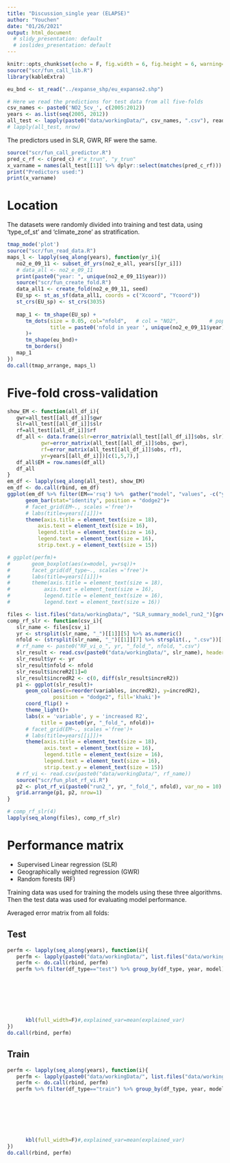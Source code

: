 ```yaml
---
title: "Discussion_single year (ELAPSE)"
author: "Youchen"
date: "01/26/2021"
output: html_document
  # slidy_presentation: default
  # ioslides_presentation: default
---
```


```r
knitr::opts_chunk$set(echo = F, fig.width = 6, fig.height = 6, warning=F)
source("scr/fun_call_lib.R")
library(kableExtra)
```
```r
eu_bnd <- st_read("../expanse_shp/eu_expanse2.shp")

```

```r
# Here we read the predictions for test data from all five-folds
csv_names <- paste0('NO2_5cv_', c(2005:2012))
years <- as.list(seq(2005, 2012))
all_test <- lapply(paste0("data/workingData/", csv_names, ".csv"), read.csv)
# lapply(all_test, nrow)
```

The predictors used in SLR, GWR, RF were the same.

```r
source("scr/fun_call_predictor.R")
pred_c_rf <- c(pred_c) #"x_trun", "y_trun"
x_varname = names(all_test[[1]] %>% dplyr::select(matches(pred_c_rf)))
print("Predictors used:")
print(x_varname)


```



# Location

The datasets were randomly divided into training and test data, using 'type_of_st' and 'climate_zone' as stratification.


```r
tmap_mode('plot')
source("scr/fun_read_data.R")
maps_l <- lapply(seq_along(years), function(yr_i){
   no2_e_09_11 <- subset_df_yrs(no2_e_all, years[[yr_i]])
   # data_all <- no2_e_09_11
   print(paste0("year: ", unique(no2_e_09_11$year)))
   source("scr/fun_create_fold.R")
   data_all1 <- create_fold(no2_e_09_11, seed)
   EU_sp <- st_as_sf(data_all1, coords = c("Xcoord", "Ycoord"))
   st_crs(EU_sp) <- st_crs(3035)
   
   map_1 <- tm_shape(EU_sp) +
      tm_dots(size = 0.05, col="nfold",   # col = "NO2",          # popup.vars for showing values
              title = paste0('nfold in year ', unique(no2_e_09_11$year)), palette=viridis(5), style = "cat"  #,  palette=viridis(5), style=="fixed"
      )+
      tm_shape(eu_bnd)+
      tm_borders()
   map_1
})
do.call(tmap_arrange, maps_l)
```

# Five-fold cross-validation


```r


show_EM <- function(all_df_i){
   gwr=all_test[[all_df_i]]$gwr
   slr=all_test[[all_df_i]]$slr
   rf=all_test[[all_df_i]]$rf
   df_all <- data.frame(slr=error_matrix(all_test[[all_df_i]]$obs, slr),
           gwr=error_matrix(all_test[[all_df_i]]$obs, gwr),
           rf=error_matrix(all_test[[all_df_i]]$obs, rf),
           yr=years[[all_df_i]])[c(1,5,7),]
   df_all$EM = row.names(df_all)
   df_all
}
em_df <- lapply(seq_along(all_test), show_EM)
em_df <- do.call(rbind, em_df)
ggplot(em_df %>% filter(EM=='rsq') %>%  gather("model", "values", -c("yr", "EM")), aes(x=yr, y=values, fill=model))+
      geom_bar(stat="identity", position = "dodge2")+
      # facet_grid(EM~., scales ='free')+
      # labs(title=years[[i]])+
      theme(axis.title = element_text(size = 18),
          axis.text = element_text(size = 16),
          legend.title = element_text(size = 16),
          legend.text = element_text(size = 16),
          strip.text.y = element_text(size = 15))

# ggplot(perfm)+
#       geom_boxplot(aes(x=model, y=rsq))+
#       facet_grid(df_type~., scales ='free')+
#       labs(title=years[[i]])+
#       theme(axis.title = element_text(size = 18),
#           axis.text = element_text(size = 16),
#           legend.title = element_text(size = 16),
#           legend.text = element_text(size = 16))


```


```r
files <- list.files("data/workingData/", "SLR_summary_model_run2_")[grepl("fold", list.files("data/workingData/", "SLR_summary_model_run2_"))]
comp_rf_slr <- function(csv_i){
   slr_name <- files[csv_i]
   yr <- strsplit(slr_name, "_")[[1]][5] %>% as.numeric()
   nfold <- (strsplit(slr_name, "_")[[1]][7] %>% strsplit(., ".csv"))[[1]] %>% as.numeric()
   # rf_name <- paste0("RF_vi_o_", yr, "_fold_", nfold, ".csv")
   slr_result <- read.csv(paste0("data/workingData/", slr_name), header=T)
   slr_result$yr <- yr
   slr_result$nfold <- nfold
   slr_result$increR2[1]=0
   slr_result$incredR2 <- c(0, diff(slr_result$increR2))
   p1 <- ggplot(slr_result)+
      geom_col(aes(x=reorder(variables, incredR2), y=incredR2), 
               position = "dodge2", fill='khaki')+
      coord_flip() +
      theme_light()+
      labs(x = 'variable', y = 'increased R2',
           title = paste0(yr, "_fold_", nfold))+
      # facet_grid(EM~., scales ='free')+
      # labs(title=years[[i]])+
      theme(axis.title = element_text(size = 18),
            axis.text = element_text(size = 16),
            legend.title = element_text(size = 16),
            legend.text = element_text(size = 16),
            strip.text.y = element_text(size = 15))
   # rf_vi <- read.csv(paste0("data/workingData/", rf_name))
   source("scr/fun_plot_rf_vi.R")
   p2 <- plot_rf_vi(paste0("run2_", yr, "_fold_", nfold), var_no = 10)
   grid.arrange(p1, p2, nrow=1)
}

# comp_rf_slr(4)
lapply(seq_along(files), comp_rf_slr)
```


# Performance matrix

* Supervised Linear regression (SLR)
* Geographically weighted regression (GWR)
* Random forests (RF)

Training data was used for training the models using these three algorithms. Then the test data was used for evaluating model performance.

Averaged error matrix from all folds:

## Test

```r
perfm <- lapply(seq_along(years), function(i){
   perfm <- lapply(paste0("data/workingData/", list.files("data/workingData/", paste0("perf_m_run2_", years[[i]]))), read.csv)
   perfm <- do.call(rbind, perfm)
   perfm %>% filter(df_type=="test") %>% group_by(df_type, year, model) %>% summarise(RMSE=mean(RMSE),
                                                                                      # RRMSE=mean(RRMSE),
                                                                                      # IQR=mean(IQR),
                                                                                      # rIQR=mean(rIQR),
                                                                                      # MAE=mean(MAE),
                                                                                      # rMAE=mean(rMAE),
                                                                                      # rsq_sd=sd(rsq),
                                                                                      rsq=mean(rsq)) %>% 
      kbl(full_width=F)#,explained_var=mean(explained_var)
})
do.call(rbind, perfm)
```




## Train

```r
perfm <- lapply(seq_along(years), function(i){
   perfm <- lapply(paste0("data/workingData/", list.files("data/workingData/", paste0("perf_m_run2_", years[[i]]))), read.csv)
   perfm <- do.call(rbind, perfm)
   perfm %>% filter(df_type=="train") %>% group_by(df_type, year, model) %>% summarise(RMSE=mean(RMSE),
                                                                                      # RRMSE=mean(RRMSE),
                                                                                      # IQR=mean(IQR),
                                                                                      # rIQR=mean(rIQR),
                                                                                      # MAE=mean(MAE),
                                                                                      # rMAE=mean(rMAE),
                                                                                      # rsq_sd=sd(rsq),
                                                                                      rsq=mean(rsq)) %>% 
      kbl(full_width=F)#,explained_var=mean(explained_var)
})
do.call(rbind, perfm)
```



